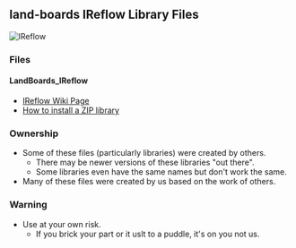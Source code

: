 == land-boards IReflow Library Files ==

<img src="http://land-boards.com/blwiki/images/5/50/IReflow-MyMenu-P1010248-640px.jpg" alt="IReflow" title="IReflow" />

=== Files ===

==== LandBoards_IReflow ====

* [http://land-boards.com/blwiki/index.php?title=IReflow IReflow Wiki Page]
* [https://www.arduino.cc/en/Guide/Libraries#toc4 How to install a ZIP library]


=== Ownership ===

* Some of these files (particularly libraries) were created by others.
** There may be newer versions of these libraries "out there".
** Some libraries even have the same names but don't work the same.
* Many of these files were created by us based on the work of others.

=== Warning ===

* Use at your own risk.
** If you brick your part or it uslt to a puddle, it's on you not us.

